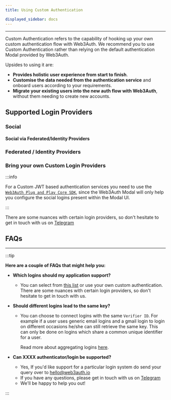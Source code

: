 ```yaml
---
title: Using Custom Authentication

displayed_sidebar: docs
---
```



---

Custom Authentication refers to the capability of hooking up your own custom authentication flow with Web3Auth. We recommend you to use Custom
Authentication rather than relying on the default authentication Modal provided by Web3Auth.

Upsides to using it are:

- **Provides holistic user experience from start to finish**.
- **Customise the data needed from the authentication service** and onboard users according to your requirements.
- **Migrate your existing users into the new auth flow with Web3Auth**, without them needing to create new accounts.

## Supported Login Providers

### Social

<SocialTiles />

#### Social via Federated/Identity Providers

<SocialViaFederatedTiles />

### Federated / Identity Providers

<FederatedTiles />

### Bring your own Custom Login Providers

:::info

For a Custom JWT based authentication services you need to use the [`Web3Auth Plug and Play Core SDK`](/sdk/web/core/), since the Web3Auth Modal will
only help you configure the social logins present within the Modal UI.

:::

<BYOCustomJWTTiles />

There are some nuances with certain login providers, so don't hesitate to get in touch with us on [Telegram](https://t.me/web3auth)

## FAQs

---

:::tip

**Here are a couple of FAQs that might help you:**

- **Which logins should my application support?**

  - You can select from [this list](./verifiers#supported-logins) or use your own custom authentication. There are some nuances with certain login
    providers, so don't hesitate to get in touch with us.

- **Should different logins lead to the same key?**

  - You can choose to connect logins with the same `Verifier ID`. For example if a user uses generic email logins and a gmail login to login on
    different occasions he/she can still retrieve the same key. This can only be done on logins which share a common unique identifier for a user.

    Read more about aggregating logins [here](./verifiers#aggregating-loginsverifiers).

- **Can XXXX authenticator/login be supported?**

  - Yes, If you'd like support for a particular login system do send your query over to hello@web3auth.io
  - If you have any questions, please get in touch with us on [Telegram](https://t.me/web3auth)
  - We'll be happy to help you out!

:::
